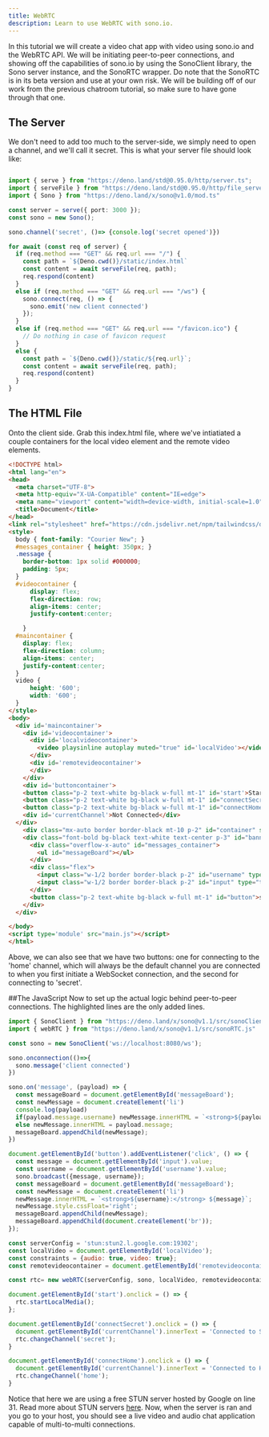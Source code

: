 ```yaml
---
title: WebRTC
description: Learn to use WebRTC with sono.io.
---
```


In this tutorial we will create a video chat app with video using sono.io and the WebRTC API. We will be initiating peer-to-peer connections, and showing off the capabilities of sono.io by using the SonoClient library, the Sono server instance, and the SonoRTC wrapper.
Do note that the SonoRTC is in its beta version and use at your own risk. 
We will be building off of our work from the previous chatroom tutorial, so make sure to have gone through that one.

## The Server
We don't need to add too much to the server-side, we simply need to open a channel, and we'll call it secret.
This is what your server file should look like: 



```ts lineNumbers=true title=src/server.ts highlight={8}

import { serve } from "https://deno.land/std@0.95.0/http/server.ts";
import { serveFile } from "https://deno.land/std@0.95.0/http/file_server.ts";
import { Sono } from "https://deno.land/x/sono@v1.0/mod.ts"

const server = serve({ port: 3000 });
const sono = new Sono();

sono.channel('secret', ()=> {console.log('secret opened')})

for await (const req of server) {
  if (req.method === "GET" && req.url === "/") {
    const path = `${Deno.cwd()}/static/index.html`
    const content = await serveFile(req, path);
    req.respond(content)
  }
  else if (req.method === "GET" && req.url === "/ws") {
    sono.connect(req, () => {
      sono.emit('new client connected')
    });
  }
  else if (req.method === "GET" && req.url === "/favicon.ico") {
    // Do nothing in case of favicon request
  }
  else {
    const path = `${Deno.cwd()}/static/${req.url}`;
    const content = await serveFile(req, path);
    req.respond(content)
  }
}

```

## The HTML File
Onto the client side. Grab this index.html file, 
where we've intiatiated a couple containers for the local video element and the remote video elements.

```html lineNumbers=true title=src/static/index.html
<!DOCTYPE html>
<html lang="en">
<head>
  <meta charset="UTF-8">
  <meta http-equiv="X-UA-Compatible" content="IE=edge">
  <meta name="viewport" content="width=device-width, initial-scale=1.0">
  <title>Document</title>
</head>
<link rel="stylesheet" href="https://cdn.jsdelivr.net/npm/tailwindcss/dist/tailwind.min.css">
<style>
  body { font-family: "Courier New"; }
  #messages_container { height: 350px; }
  .message {
    border-bottom: 1px solid #000000;
    padding: 5px;
  }
  #videocontainer {
      display: flex;
      flex-direction: row;
      align-items: center;
      justify-content:center;

    }
  #maincontainer {
    display: flex;
    flex-direction: column;
    align-items: center;
    justify-content:center;
  }
  video {
      height: '600';
      width: '600';
  }
</style>
<body>
  <div id='maincontainer'>
    <div id='videocontainer'>
      <div id='localvideocontainer'>
        <video playsinline autoplay muted="true" id='localVideo'></video>
      </div>
      <div id='remotevideocontainer'>
      </div>
    </div>
    <div id='buttoncontainer'>
    <button class="p-2 text-white bg-black w-full mt-1" id='start'>Start My Video</button>
    <button class="p-2 text-white bg-black w-full mt-1" id="connectSecret">Connect Secret</button>
    <button class="p-2 text-white bg-black w-full mt-1" id="connectHome">Connect Home</button>
    <div id='currentChannel'>Not Connected</div>
  </div>
    <div class="mx-auto border border-black mt-10 p-2" id="container" style="max-width: 800px">
    <div class="font-bold bg-black text-white text-center p-3" id="banner">Sono.io Chat</div>
      <div class="overflow-x-auto" id="messages_container">
        <ul id="messageBoard"></ul>
      </div>
      <div class="flex">
        <input class="w-1/2 border border-black p-2" id="username" type="text" placeholder="username" />
        <input class="w-1/2 border border-black p-2" id="input" type="text" placeholder="message" />
      </div>
      <button class="p-2 text-white bg-black w-full mt-1" id="button">send message</button>
    </div>
  </div>

</body>
<script type='module' src="main.js"></script>
</html>
```

Above, we can also see that we have two buttons: 
one for connecting to the 'home' channel, which will always be the default channel you are connected to when you first initiate a WebSocket connection, and the second for connecting to 'secret'.

##The JavaScript
Now to set up the actual logic behind peer-to-peer connections. The highlighted lines are the only added lines.

```js lineNumbers=true title=src/static/main.js highlight={31-50,2}
import { SonoClient } from "https://deno.land/x/sono@v1.1/src/sonoClient.js"
import { webRTC } from "https://deno.land/x/sono@v1.1/src/sonoRTC.js"

const sono = new SonoClient('ws://localhost:8080/ws');

sono.onconnection(()=>{
  sono.message('client connected')
})

sono.on('message', (payload) => {
  const messageBoard = document.getElementById('messageBoard');
  const newMessage = document.createElement('li')
  console.log(payload)
  if(payload.message.username) newMessage.innerHTML = `<strong>${payload.message.username}:</strong> ${payload.message.message}`;
  else newMessage.innerHTML = payload.message;
  messageBoard.appendChild(newMessage);
})

document.getElementById('button').addEventListener('click', () => {
  const message = document.getElementById('input').value;
  const username = document.getElementById('username').value;
  sono.broadcast({message, username});
  const messageBoard = document.getElementById('messageBoard');
  const newMessage = document.createElement('li')
  newMessage.innerHTML = `<strong>${username}:</strong> ${message}`;
  newMessage.style.cssFloat='right';
  messageBoard.appendChild(newMessage);
  messageBoard.appendChild(document.createElement('br'));
});

const serverConfig = 'stun:stun2.l.google.com:19302';
const localVideo = document.getElementById('localVideo');
const constraints = {audio: true, video: true};
const remotevideocontainer = document.getElementById('remotevideocontainer')

const rtc= new webRTC(serverConfig, sono, localVideo, remotevideocontainer, constraints);

document.getElementById('start').onclick = () => {
  rtc.startLocalMedia();
};

document.getElementById('connectSecret').onclick = () => {
  document.getElementById('currentChannel').innerText = 'Connected to Secret'
  rtc.changeChannel('secret');
}

document.getElementById('connectHome').onclick = () => {
  document.getElementById('currentChannel').innerText = 'Connected to Home'
  rtc.changeChannel('home');
}


```
Notice that here we are using a free STUN server hosted by Google on line 31. Read more about STUN servers [here](https://developer.mozilla.org/en-US/docs/Web/API/WebRTC_API/Protocols).
Now, when the server is ran and you go to your host, you should see a live video and audio chat application capable of multi-to-multi connections.